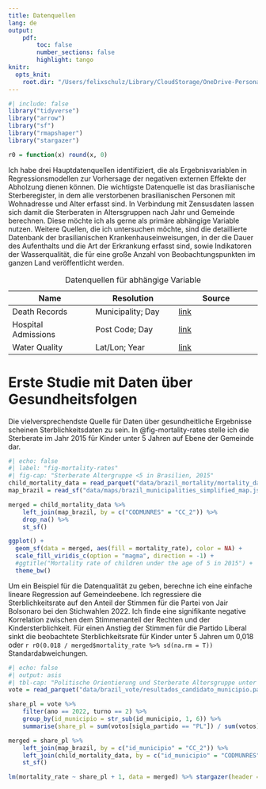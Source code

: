 ```yaml
---
title: Datenquellen
lang: de
output:
    pdf:
        toc: false
        number_sections: false
        highlight: tango
knitr:
  opts_knit:
    root.dir: "/Users/felixschulz/Library/CloudStorage/OneDrive-Personal/Dokumente/Uni/Masterthesis"
---
```



```r
#| include: false
library("tidyverse")
library("arrow")
library("sf")
library("rmapshaper")
library("stargazer")

r0 = function(x) round(x, 0)
```

Ich habe drei Hauptdatenquellen identifiziert, die als Ergebnisvariablen in Regressionsmodellen zur Vorhersage der negativen externen Effekte der Abholzung dienen können. Die wichtigste Datenquelle ist das brasilianische Sterberegister, in dem alle verstorbenen brasilianischen Personen mit Wohnadresse und Alter erfasst sind. In Verbindung mit Zensusdaten lassen sich damit die Sterberaten in Altersgruppen nach Jahr und Gemeinde berechnen. Diese möchte ich als gerne als primäre abhängige Variable nutzen. Weitere Quellen, die ich untersuchen möchte, sind die detaillierte Datenbank der brasilianischen Krankenhauseinweisungen, in der die Dauer des Aufenthalts und die Art der Erkrankung erfasst sind, sowie Indikatoren der Wasserqualität, die für eine große Anzahl von Beobachtungspunkten im ganzen Land veröffentlicht werden.

| Name | Resolution | Source |
| --- | --- | --- |
| Death Records | Municipality; Day | [link](https://basedosdados.org/dataset/5beeec93-cbf3-43f6-9eea-9bee6a0d1683?table=e9bf5a22-ae7b-4078-b5ff-7f383d38a33a) |
| Hospital Admissions | Post Code; Day | [link](https://pcdas.icict.fiocruz.br/conjunto-de-dados/sistema-de-informacoes-hospitalares-do-sus-sihsus/) |
| Water Quality | Lat/Lon; Year | [link](https://metadados.inde.gov.br/geonetwork/srv/por/catalog.search#/metadata/647706bb-bbad-4b99-8413-6b4f48697521) |

:Datenquellen für abhängige Variable

# Erste Studie mit Daten über Gesundheitsfolgen

Die vielversprechendste Quelle für Daten über gesundheitliche Ergebnisse scheinen Sterblichkeitsdaten zu sein. In @fig-mortality-rates stelle ich die Sterberate im Jahr 2015 für Kinder unter 5 Jahren auf Ebene der Gemeinde dar.

```r
#| echo: false
#| label: "fig-mortality-rates"
#| fig-cap: "Sterberate Altergruppe <5 in Brasilien, 2015"
child_mortality_data = read_parquet("data/brazil_mortality/mortality_data_u5_2015.parquet")
map_brazil = read_sf("data/maps/brazil_municipalities_simplified_map.json")

merged = child_mortality_data %>% 
    left_join(map_brazil, by = c("CODMUNRES" = "CC_2")) %>%
    drop_na() %>%
    st_sf()

ggplot() +
  geom_sf(data = merged, aes(fill = mortality_rate), color = NA) +
  scale_fill_viridis_c(option = "magma", direction = -1) +
  #ggtitle("Mortality rate of children under the age of 5 in 2015") +
  theme_bw()
```

Um ein Beispiel für die Datenqualität zu geben, berechne ich eine einfache lineare Regression auf Gemeindeebene. Ich regressiere die Sterblichkeitsrate auf den Anteil der Stimmen für die Partei von Jair Bolsonaro bei den Stichwahlen 2022. Ich finde eine signifikante negative Korrelation zwischen dem Stimmenanteil der Rechten und der Kindersterblichkeit. Für einen Anstieg der Stimmen für die Partido Liberal sinkt die beobachtete Sterblichkeitsrate für Kinder unter 5 Jahren um 0,018 oder `r r0(0.018 / merged$mortality_rate %>% sd(na.rm = T))` Standardabweichungen.

```r
#| echo: false
#| output: asis
#| tbl-cap: "Politische Orientierung und Sterberate Altersgruppe unter 5, Brasilien, 2015"
vote = read_parquet("data/brazil_vote/resultados_candidato_municipio.parquet")

share_pl = vote %>% 
    filter(ano == 2022, turno == 2) %>%
    group_by(id_municipio = str_sub(id_municipio, 1, 6)) %>%
    summarise(share_pl = sum(votos[sigla_partido == "PL"]) / sum(votos))

merged = share_pl %>%
    left_join(map_brazil, by = c("id_municipio" = "CC_2")) %>%
    left_join(child_mortality_data, by = c("id_municipio" = "CODMUNRES")) %>%
    st_sf()

lm(mortality_rate ~ share_pl + 1, data = merged) %>% stargazer(header = F)
```
